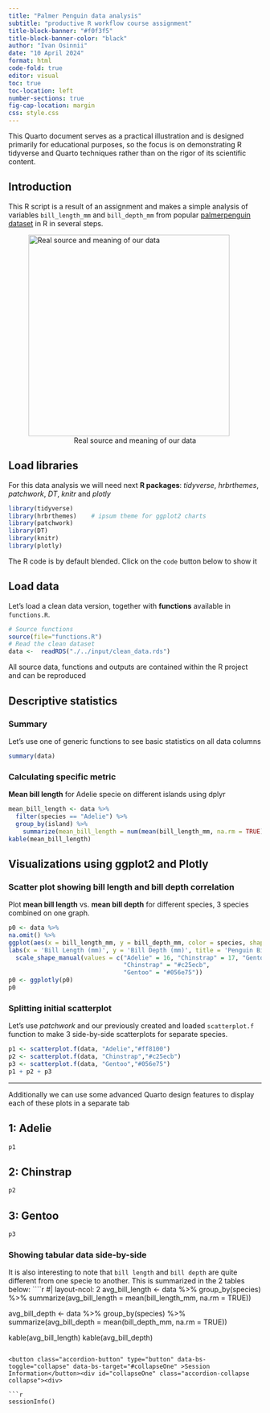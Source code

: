 ```yaml
---
title: "Palmer Penguin data analysis"
subtitle: "productive R workflow course assignment" 
title-block-banner: "#f0f3f5"
title-block-banner-color: "black"
author: "Ivan Osinnii"
date: "10 April 2024"
format: html
code-fold: true
editor: visual
toc: true
toc-location: left
number-sections: true
fig-cap-location: margin
css: style.css
---
```


```{=html}
<style>
figcaption {
    text-align: center;
}
</style>
```
::: {.callout-note collapse="true"}
This Quarto document serves as a practical illustration and is designed primarily for educational purposes, so the focus is on demonstrating R tidyverse and Quarto techniques rather than on the rigor of its scientific content.
:::

## Introduction

This R script is a result of an assignment and makes a simple analysis of variables `bill_length_mm` and `bill_depth_mm` from popular [palmerpenguin dataset](https://allisonhorst.github.io/palmerpenguins/) in R in several steps.

![Real source and meaning of our data](assets/culmen_depth.png){width="400"}


## Load libraries

For this data analysis we will need next **R packages**: *tidyverse*, *hrbrthemes*, *patchwork*, *DT*, *knitr* and *plotly*

```r
library(tidyverse) 
library(hrbrthemes)    # ipsum theme for ggplot2 charts
library(patchwork)
library(DT)
library(knitr)
library(plotly)
```

::: callout-tip
The R code is by default blended. Click on the `code` button below to show it
:::

## Load data

Let’s load a clean data version, together with **functions** available in `functions.R`.


```r
# Source functions
source(file="functions.R")
# Read the clean dataset
data <-  readRDS("./../input/clean_data.rds")
```

All source data, functions and outputs are contained within the R project and can be reproduced

## Descriptive statistics

### Summary

Let's use one of generic functions to see basic statistics on all data columns

```r
summary(data)
```

### Calculating specific metric

**Mean bill length** for Adelie specie on different islands using dplyr

```r
mean_bill_length <- data %>%
  filter(species == "Adelie") %>%
  group_by(island) %>%
    summarize(mean_bill_length = num(mean(bill_length_mm, na.rm = TRUE), digits= 2))
kable(mean_bill_length)

```

## Visualizations using ggplot2 and Plotly

### Scatter plot showing bill length and bill depth correlation

Plot **mean bill length** vs. **mean bill depth** for different species, 3 species combined on one graph.

```r
p0 <- data %>% 
na.omit() %>%  
ggplot(aes(x = bill_length_mm, y = bill_depth_mm, color = species, shape = species)) +     geom_point() +     
labs(x = 'Bill Length (mm)', y = 'Bill Depth (mm)', title = 'Penguin Bill Dimensions') +     
  scale_shape_manual(values = c("Adelie" = 16, "Chinstrap" = 17, "Gentoo" = 18)) + scale_color_manual(values = c("Adelie" = "#ff8100",
                                "Chinstrap" = "#c25ecb",
                                "Gentoo" = "#056e75"))
p0 <- ggplotly(p0)
p0
```

### Splitting initial scatterplot

Let's use *patchwork* and our previously created and loaded `scatterplot.f` function to make 3 side-by-side scatterplots for separate species.

```r

p1 <- scatterplot.f(data, "Adelie","#ff8100")
p2 <- scatterplot.f(data, "Chinstrap","#c25ecb")
p3 <- scatterplot.f(data, "Gentoo","#056e75")
p1 + p2 + p3
```

***
Additionally we can use some advanced Quarto design features to display each of these plots in a separate tab


::: {.panel-tabset .nav-pills}
## 1: Adelie
```r
p1
````
## 2: Chinstrap
```r
p2
````
## 3: Gentoo
```r
p3
```
:::
  
### Showing tabular data side-by-side

It is also interesting to note that `bill length` and `bill depth` are quite different from one specie to another. This is summarized in the 2 tables below:
````r
#| layout-ncol: 2
avg_bill_length <-  data %>% 
  group_by(species) %>% 
  summarize(avg_bill_length = mean(bill_length_mm, na.rm = TRUE))

avg_bill_depth <- data %>% 
  group_by(species) %>% 
  summarize(avg_bill_depth = mean(bill_depth_mm, na.rm = TRUE))

kable(avg_bill_length)
kable(avg_bill_depth)
```

<button class="accordion-button" type="button" data-bs-toggle="collapse" data-bs-target="#collapseOne" >Session Information</button><div id="collapseOne" class="accordion-collapse collapse"><div>

```r
sessionInfo()
```

</div></div>